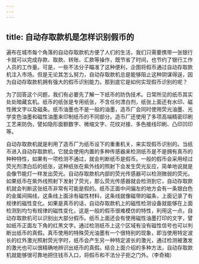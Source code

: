 ```yaml
---
---
---
```

title: 自动存取款机是怎样识别假币的
---




遍布在城市每个角落的自动存取款机方便了人们的生活，我们只需要携带一张银行卡就可以完成存款、取款、转账、汇款等操作，既节省了时间，也节约了银行工作人员的工作量。可是，一些不法分子瞄准了这种便利，企图将假币通过自动存取款机注入市场。但是无论其怎么努力，自动存取款机总是能够阻止这种阴谋得逞，因为自动存取款机拥有强大的假币识别能力。那到底它是如何实现假币识别的呢？



为了回答这个问题，我们有必要先了解一下纸币的防伪技术。日常所见的纸币其实处处暗藏玄机。纸币的纸张是专用纸张，不含任何漂白剂，纸张上面还有水印、磁性微文字以及磁条。纸币油墨也不是一般的油墨，造币厂会同时使用荧光油墨、光学变色油墨和磁性油墨来印制纸币的不同部分。造币厂还使用了多项高端精密印刷工艺来防伪，譬如隐形面额数字、微缩文字、花纹对接、多色接线印刷、凸印凹印等。



自动存取款机就是利用了造币厂为纸币设下的重重机关，来实现假币识别的。当纸币进入自动存取款机，它就会使用内置的多种传感器来检测纸币是不是拥有真币的种种特性，如果有一项检测不通过，就会判断纸币是假币。一般的假币会采用经过荧光剂漂白后的纸张，这种纸张在紫外线的照射下会发生荧光反应，简单地说就是会像节能灯一样发出荧光。自动存取款机内部的荧光传感器可以检测微弱的荧光。如果纸币在紫外线照射下发射了荧光，那么荧光传感器就会检测到它，自动存取款机就会判断这张纸币非常有可能是假的。纸币正面中间偏左的地方会有一条银白色的金属间隔线，这条线上面涂有磁性材料，这条线就像磁带的磁条，上面记录了有规律的磁性变化。如果是真币的话，自动存取款机上的磁性检测设备就能够在上面检测到均匀有规律的磁性变化，这是一般的假币很难模仿的特性，利用这一点，自动存取款机可以识别出大部分假币。纸币上面还会有使用磁性油墨打印的文字，譬如纸币正面左下角的红黑文字。通过检测纸币上这个区域有没有磁性信号也可以判断出纸币的真假。真币使用的特殊荧光油墨有一个很特别的现象，即当使用特定波长的红外激光照射荧光字时，纸币会产生另一种特定波长的激光，通过检测被激发的激光也可以很精确地辨识出纸币的真假。结合上面介绍的多种方法，自动存取款机就能够很可靠地把住钱币入口，将假币和不法分子拒之门外。（李奇楠）